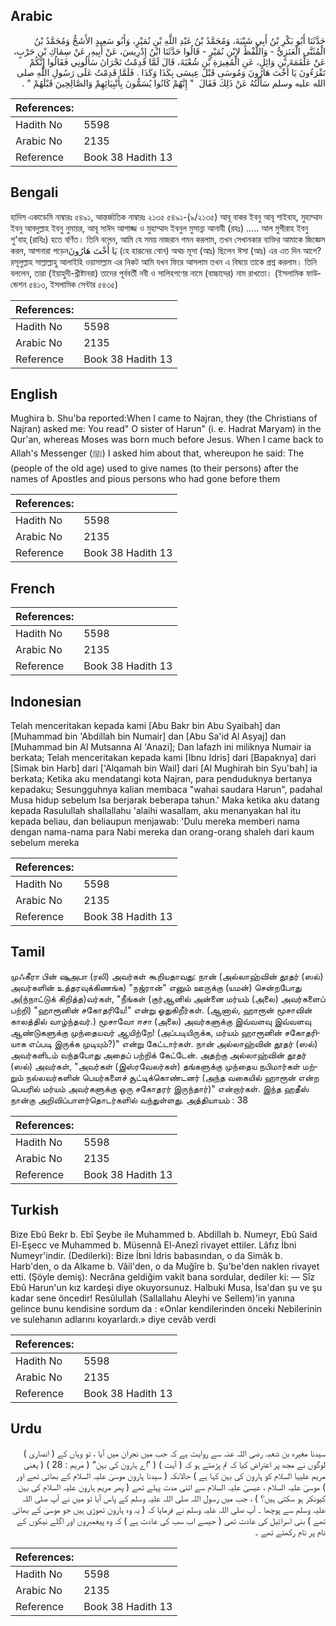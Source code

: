 ## Arabic


<div dir="rtl" lang="ar" style={{fontSize:'larger',backgroundColor:'#f8f9fa',padding:20}}>
حَدَّثَنَا أَبُو بَكْرِ بْنُ أَبِي شَيْبَةَ، وَمُحَمَّدُ بْنُ عَبْدِ اللَّهِ بْنِ نُمَيْرٍ، وَأَبُو سَعِيدٍ الأَشَجُّ وَمُحَمَّدُ بْنُ الْمُثَنَّى الْعَنَزِيُّ - وَاللَّفْظُ لاِبْنِ نُمَيْرٍ - قَالُوا حَدَّثَنَا ابْنُ إِدْرِيسَ، عَنْ أَبِيهِ، عَنْ سِمَاكِ بْنِ حَرْبٍ، عَنْ عَلْقَمَةَ بْنِ وَائِلٍ، عَنِ الْمُغِيرَةِ بْنِ شُعْبَةَ، قَالَ لَمَّا قَدِمْتُ نَجْرَانَ سَأَلُونِي فَقَالُوا إِنَّكُمْ تَقْرَءُونَ يَا أُخْتَ هَارُونَ وَمُوسَى قَبْلَ عِيسَى بِكَذَا وَكَذَا ‏.‏ فَلَمَّا قَدِمْتُ عَلَى رَسُولِ اللَّهِ صلى الله عليه وسلم سَأَلْتُهُ عَنْ ذَلِكَ فَقَالَ ‏ "‏ إِنَّهُمْ كَانُوا يُسَمُّونَ بِأَنْبِيَائِهِمْ وَالصَّالِحِينَ قَبْلَهُمْ ‏"‏ ‏.‏
</div>
<div style={{backgroundColor:'#f8f9fa',padding:20, marginBottom: 10}}><table> <thead> <tr> <th>References:</th> <th></th> </tr> </thead> <tbody><tr><td>Hadith No</td><td>5598</td></tr><tr><td>Arabic No</td><td>2135</td></tr><tr><td>Reference</td><td>Book 38 Hadith 13</td></tr></tbody></table></div>

## Bengali


<div dir="ltr" lang="bn" style={{fontSize:'larger',backgroundColor:'#f8f9fa',padding:20}}>
হাদিস একাডেমি নাম্বারঃ ৫৪৯১, আন্তর্জাতিক নাম্বারঃ ২১৩৫ ৫৪৯১-(৯/২১৩৫) আবূ বাকর ইবনু আবূ শাইবাহ, মুহাম্মাদ ইবনু আবদুল্লাহ ইবনু নুমায়র, আবূ সাঈদ আশাজ্জ ও মুহাম্মাদ ইবনুল মুসান্না আনাযী (রহঃ) ..... আল মুগীরাহ ইবনু শু'বাহ্ (রাযিঃ) হতে বর্ণিত। তিনি বলেন, আমি যে সময় নাজরান গমন করলাম, তখন সেখানকার ব্যক্তির আমাকে জিজ্ঞেস করল, আপনারা পড়েনيَا أُخْتَ هَارُونَ (হে হারূনের বোন) অথচ মূসা (আঃ) ছিলেন ঈসা (আঃ) এর এত দিন আগে? রসূলুল্লাহ সাল্লাল্লাহু আলাইহি ওয়াসাল্লাম এর নিকট আমি যখন ফিরে আসলাম তখন এ বিষয়ে তাকে প্রশ্ন করলাম। তিনি বললেন, তারা (ইয়াহুদী-খ্ৰীষ্টানরা) তাদের পূর্ববর্তী নবী ও সালিহগণের নামে (বাচ্চাদের) নাম রাখতো। (ইসলামিক ফাউন্ডেশন ৫৪১৩, ইসলামিক সেন্টার ৫৪৩৫)
</div>
<div style={{backgroundColor:'#f8f9fa',padding:20, marginBottom: 10}}><table> <thead> <tr> <th>References:</th> <th></th> </tr> </thead> <tbody><tr><td>Hadith No</td><td>5598</td></tr><tr><td>Arabic No</td><td>2135</td></tr><tr><td>Reference</td><td>Book 38 Hadith 13</td></tr></tbody></table></div>

## English


<div dir="ltr" lang="en" style={{fontSize:'larger',backgroundColor:'#f8f9fa',padding:20}}>
Mughira b. Shu'ba reported:When I came to Najran, they (the Christians of Najran) asked me: You read" O sister of Harun" (i. e. Hadrat Maryam) in the Qur'an, whereas Moses was born much before Jesus. When I came back to Allah's Messenger (ﷺ) I asked him about that, whereupon he said: The (people of the old age) used to give names (to their persons) after the names of Apostles and pious persons who had gone before them
</div>
<div style={{backgroundColor:'#f8f9fa',padding:20, marginBottom: 10}}><table> <thead> <tr> <th>References:</th> <th></th> </tr> </thead> <tbody><tr><td>Hadith No</td><td>5598</td></tr><tr><td>Arabic No</td><td>2135</td></tr><tr><td>Reference</td><td>Book 38 Hadith 13</td></tr></tbody></table></div>

## French


<div dir="ltr" lang="fr" style={{fontSize:'larger',backgroundColor:'#f8f9fa',padding:20}}>

</div>
<div style={{backgroundColor:'#f8f9fa',padding:20, marginBottom: 10}}><table> <thead> <tr> <th>References:</th> <th></th> </tr> </thead> <tbody><tr><td>Hadith No</td><td>5598</td></tr><tr><td>Arabic No</td><td>2135</td></tr><tr><td>Reference</td><td>Book 38 Hadith 13</td></tr></tbody></table></div>

## Indonesian


<div dir="ltr" lang="id" style={{fontSize:'larger',backgroundColor:'#f8f9fa',padding:20}}>
Telah menceritakan kepada kami [Abu Bakr bin Abu Syaibah] dan [Muhammad bin 'Abdillah bin Numair] dan [Abu Sa'id Al Asyaj] dan [Muhammad bin Al Mutsanna Al 'Anazi]; Dan lafazh ini miliknya Numair ia berkata; Telah menceritakan kepada kami [Ibnu Idris] dari [Bapaknya] dari [Simak bin Harb] dari ['Alqamah bin Wail] dari [Al Mughirah bin Syu'bah] ia berkata; Ketika aku mendatangi kota Najran, para penduduknya bertanya kepadaku; Sesungguhnya kalian membaca "wahai saudara Harun", padahal Musa hidup sebelum Isa berjarak beberapa tahun.' Maka ketika aku datang kepada Rasulullah shallallahu 'alaihi wasallam, aku menanyakan hal itu kepada beliau, dan beliaupun menjawab: 'Dulu mereka memberi nama dengan nama-nama para Nabi mereka dan orang-orang shaleh dari kaum sebelum mereka
</div>
<div style={{backgroundColor:'#f8f9fa',padding:20, marginBottom: 10}}><table> <thead> <tr> <th>References:</th> <th></th> </tr> </thead> <tbody><tr><td>Hadith No</td><td>5598</td></tr><tr><td>Arabic No</td><td>2135</td></tr><tr><td>Reference</td><td>Book 38 Hadith 13</td></tr></tbody></table></div>

## Tamil


<div dir="ltr" lang="ta" style={{fontSize:'larger',backgroundColor:'#f8f9fa',padding:20}}>
முஃகீரா பின் ஷுஅபா (ரலி) அவர்கள் கூறியதாவது: நான் (அல்லாஹ்வின் தூதர் (ஸல்) அவர்களின் உத்தரவுக்கிணங்க) "நஜ்ரான்" எனும் ஊருக்கு (யமன்) சென்றபோது அ(ந்நாட்டுக் கிறித்த)வர்கள், "நீங்கள் (குர்ஆனில் அன்னை மர்யம் (அலை) அவர்களைப் பற்றி) "ஹாரூனின் சகோதரியே!" என்று ஓதுகிறீர்கள். (ஆனால், ஹாரூன் மூசாவின் காலத்தில் வாழ்ந்தவர்.) மூசாவோ ஈசா (அலை) அவர்களுக்கு இவ்வளவு இவ்வளவு ஆண்டுகளுக்கு முந்தையவர் ஆயிற்றே! (அப்படியிருக்க, மர்யம் ஹாரூனின் சகோதரியாக எப்படி இருக்க முடியும்?)" என்று கேட்டார்கள். நான் அல்லாஹ்வின் தூதர் (ஸல்) அவர்களிடம் வந்தபோது அதைப் பற்றிக் கேட்டேன். அதற்கு அல்லாஹ்வின் தூதர் (ஸல்) அவர்கள், "அவர்கள் (இஸ்ரவேலர்கள்) தங்களுக்கு முந்தைய நபிமார்கள் மற்றும் நல்லவர்களின் பெயர்களைச் சூட்டிக்கொண்டனர் (அந்த வகையில் ஹாரூன் என்ற பெயரில் மர்யம் அவர்களுக்கு ஒரு சகோதரர் இருந்தார்)" என்றார்கள். இந்த ஹதீஸ் நான்கு அறிவிப்பாளர்தொடர்களில் வந்துள்ளது. அத்தியாயம் : 38
</div>
<div style={{backgroundColor:'#f8f9fa',padding:20, marginBottom: 10}}><table> <thead> <tr> <th>References:</th> <th></th> </tr> </thead> <tbody><tr><td>Hadith No</td><td>5598</td></tr><tr><td>Arabic No</td><td>2135</td></tr><tr><td>Reference</td><td>Book 38 Hadith 13</td></tr></tbody></table></div>

## Turkish


<div dir="ltr" lang="tr" style={{fontSize:'larger',backgroundColor:'#f8f9fa',padding:20}}>
Bize Ebû Bekr b. Ebî Şeybe ile Muhammed b. AbdiIlah b. Numeyr, Ebû Said El-Eşecc ve Muhammed b. Müsennâ El-Anezî rivayet ettiler. Lâfız İbni Numeyr'indir. (Dedilerki): Bize İbni İdris babasından, o da Simâk b. Harb'den, o da Alkame b. Vâil'den, o da Muğîre b. Şu'be'den naklen rivayet etti. (Şöyle demiş): Necrâna geldiğim vakit bana sordular, dediler ki: — Sîz Ebû Harun'un kız kardeşi diye okuyorsunuz. Halbuki Musa, İsa'dan şu ve şu kadar sene öncedir! Resûlullah (Sallallahu Aleyhi ve Sellem)'in yanına gelince bunu kendisine sordum da : «Onlar kendilerinden önceki Nebilerinin ve sulehanın adlarını koyarlardı.» diye cevâb verdi
</div>
<div style={{backgroundColor:'#f8f9fa',padding:20, marginBottom: 10}}><table> <thead> <tr> <th>References:</th> <th></th> </tr> </thead> <tbody><tr><td>Hadith No</td><td>5598</td></tr><tr><td>Arabic No</td><td>2135</td></tr><tr><td>Reference</td><td>Book 38 Hadith 13</td></tr></tbody></table></div>

## Urdu


<div dir="rtl" lang="ur" style={{fontSize:'larger',backgroundColor:'#f8f9fa',padding:20}}>
سیدنا مغیرہ بن شعبہ رضی اللہ عنہ سے روایت ہے کہ جب میں نجران میں آیا ، تو وہاں کے ( انصاری ) لوگوں نے مجھ پر اعتراض کیا کہ تم پڑھتے ہو کہ ( آیت ) ( ”اے ہارون کی بہن“ ( مریم : 28 ) ( یعنی مریم علیہا السلام کو ہارون کی بہن کہا ہے ) حالانکہ ( سیدنا ہارون موسیٰ علیہ السلام کے بھائی تھے اور ) موسیٰ علیہ السلام ، عیسیٰ علیہ السلام سے اتنی مدت پہلے تھے ( پھر مریم ہارون علیہ السلام کی بہن کیونکر ہو سکتی ہیں؟ ) ، جب میں رسول اللہ صلی اللہ علیہ وسلم کے پاس آیا تو میں نے آپ صلی اللہ علیہ وسلم سے پوچھا ۔ آپ صلی اللہ علیہ وسلم نے فرمایا کہ ( یہ وہ ہارون تھوڑی ہیں جو موسیٰ کے بھائی تھے ) بنی اسرائیل کی عادت تھی ( جیسے اب سب کی عادت ہے ) کہ وہ پیغمبروں اور اگلے نیکوں کے نام پر نام رکھتے تھے ۔
</div>
<div style={{backgroundColor:'#f8f9fa',padding:20, marginBottom: 10}}><table> <thead> <tr> <th>References:</th> <th></th> </tr> </thead> <tbody><tr><td>Hadith No</td><td>5598</td></tr><tr><td>Arabic No</td><td>2135</td></tr><tr><td>Reference</td><td>Book 38 Hadith 13</td></tr></tbody></table></div>
